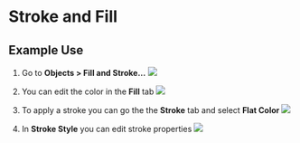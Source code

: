 # Stroke and Fill

## Example Use
1. Go to **Objects > Fill and Stroke...**
![](./assets/fill-and-stroke-menu-item.png)

2. You can edit the color in the **Fill** tab
![](./assets/edit-the-fill.png)

3. To apply a stroke you can go the the **Stroke** tab and select **Flat Color**
![](./assets/apply-stroke.png)

3. In **Stroke Style** you can edit stroke properties
![](./assets/stroke-style.png)